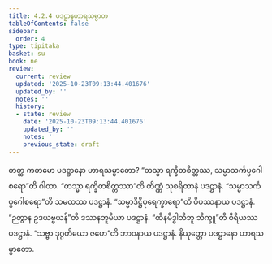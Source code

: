 ```yaml
---
title: 4.2.4 ပဒဋ္ဌာနဟာရသမ္ပာတ
tableOfContents: false
sidebar:
  order: 4
type: tipitaka
basket: su
book: ne
review:
  current: review
  updated: '2025-10-23T09:13:44.401676'
  updated_by: ''
  notes: ''
  history:
  - state: review
    date: '2025-10-23T09:13:44.401676'
    updated_by: ''
    notes: ''
    previous_state: draft
---
```



<ReviewStatus review={frontmatter.review} showDetails={true} />

<HypothesisAnnotation frontmatter={frontmatter} />

<DynamicBreadcrumb />

<Division number="66" book="ne" e="ch" v="27" p="86">

<Paragraph number="500" book="ne">
တတ္ထ ကတမော ပဒဋ္ဌာနော ဟာရသမ္ပာတော?
</Paragraph>

<Paragraph number="501" book="ne">
“တသ္မာ ရက္ခိတစိတ္တဿ, သမ္မာသင်္ကပ္ပဂေါစရော”တိ ဂါထာ. “တသ္မာ ရက္ခိတစိတ္တဿာ”တိ တိဏ္ဏံ သုစရိတာနံ ပဒဋ္ဌာနံ. “သမ္မာသင်္ကပ္ပဂေါစရော”တိ သမထဿ ပဒဋ္ဌာနံ. “သမ္မာဒိဋ္ဌိပုရေက္ခာရော”တိ ဝိပဿနာယ ပဒဋ္ဌာနံ. “ဉတွာန ဥဒယဗ္ဗယန်”တိ ဒဿနဘူမိယာ ပဒဋ္ဌာနံ. “ထိနမိဒ္ဓါဘိဘူ ဘိက္ခူ”တိ ဝီရိယဿ ပဒဋ္ဌာနံ. “သဗ္ဗာ ဒုဂ္ဂတိယော ဇဟေ”တိ ဘာဝနာယ ပဒဋ္ဌာနံ.

</Paragraph>
</Division>

<Paragraph number="502" type="center" book="ne">
နိယုတ္တော ပဒဋ္ဌာနော ဟာရသမ္ပာတော.
</Paragraph>